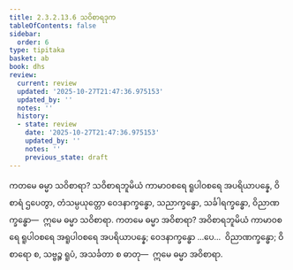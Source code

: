 ```yaml
---
title: 2.3.2.13.6 သဝိစာရဒုက
tableOfContents: false
sidebar:
  order: 6
type: tipitaka
basket: ab
book: dhs
review:
  current: review
  updated: '2025-10-27T21:47:36.975153'
  updated_by: ''
  notes: ''
  history:
  - state: review
    date: '2025-10-27T21:47:36.975153'
    updated_by: ''
    notes: ''
    previous_state: draft
---
```



<ReviewStatus review={frontmatter.review} showDetails={true} />

<HypothesisAnnotation frontmatter={frontmatter} />

<DynamicBreadcrumb />

<Division number="1277" book="dhs" e="ch" v="29" p="252">

<Paragraph number="1978" book="dhs">
ကတမေ ဓမ္မာ သဝိစာရာ? သဝိစာရဘူမိယံ ကာမာဝစရေ ရူပါဝစရေ အပရိယာပန္နေ, ဝိစာရံ ဌပေတွာ, တံသမ္ပယုတ္တော ဝေဒနာက္ခန္ဓော, သညာက္ခန္ဓော, သင်္ခါရက္ခန္ဓော, ဝိညာဏက္ခန္ဓော—  ဣမေ ဓမ္မာ သဝိစာရာ.
</Paragraph>

</Division>
<Division number="1278" book="dhs" e="ch" v="29" p="252">

<Paragraph number="1979" book="dhs">
ကတမေ ဓမ္မာ အဝိစာရာ? အဝိစာရဘူမိယံ ကာမာဝစရေ ရူပါဝစရေ အရူပါဝစရေ အပရိယာပန္နေ; ဝေဒနာက္ခန္ဓော …ပေ…  ဝိညာဏက္ခန္ဓော; ဝိစာရော စ, သဗ္ဗဉ္စ ရူပံ, အသင်္ခတာ စ ဓာတု—  ဣမေ ဓမ္မာ အဝိစာရာ.
</Paragraph>
</Division>